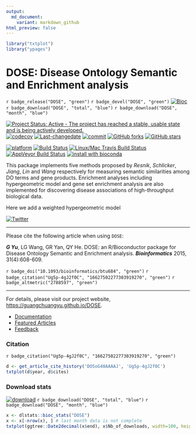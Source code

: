 ```yaml
---
output:
  md_document:
    variant: markdown_github
html_preview: false
---
```



```r
library("txtplot")
library("ypages")
```


# DOSE: Disease Ontology Semantic and Enrichment analysis

`r badge_release("DOSE", "green")`
`r badge_devel("DOSE", "green")`
[![Bioc](http://www.bioconductor.org/shields/years-in-bioc/DOSE.svg)](https://www.bioconductor.org/packages/devel/bioc/html/DOSE.html#since)
`r badge_download("DOSE", "total", "blue")`
`r badge_download("DOSE", "month", "blue")`


[![Project Status: Active - The project has reached a stable, usable state and is being actively developed.](http://www.repostatus.org/badges/latest/active.svg)](http://www.repostatus.org/#active)
[![codecov](https://codecov.io/gh/GuangchuangYu/DOSE/branch/master/graph/badge.svg)](https://codecov.io/gh/GuangchuangYu/DOSE/)
[![Last-changedate](https://img.shields.io/badge/last%20change-`r gsub('-', '--', Sys.Date())`-green.svg)](https://github.com/GuangchuangYu/DOSE/commits/master)
[![commit](http://www.bioconductor.org/shields/commits/bioc/DOSE.svg)](https://www.bioconductor.org/packages/devel/bioc/html/DOSE.html#svn_source)
[![GitHub forks](https://img.shields.io/github/forks/GuangchuangYu/DOSE.svg)](https://github.com/GuangchuangYu/DOSE/network)
[![GitHub stars](https://img.shields.io/github/stars/GuangchuangYu/DOSE.svg)](https://github.com/GuangchuangYu/DOSE/stargazers)


[![platform](http://www.bioconductor.org/shields/availability/devel/DOSE.svg)](https://www.bioconductor.org/packages/devel/bioc/html/DOSE.html#archives)
[![Build Status](http://www.bioconductor.org/shields/build/devel/bioc/DOSE.svg)](https://bioconductor.org/checkResults/devel/bioc-LATEST/DOSE/)
[![Linux/Mac Travis Build Status](https://img.shields.io/travis/GuangchuangYu/DOSE/master.svg?label=Mac%20OSX%20%26%20Linux)](https://travis-ci.org/GuangchuangYu/DOSE)
[![AppVeyor Build Status](https://img.shields.io/appveyor/ci/Guangchuangyu/DOSE/master.svg?label=Windows)](https://ci.appveyor.com/project/GuangchuangYu/DOSE)
[![install with bioconda](https://img.shields.io/badge/install%20with-bioconda-green.svg?style=flat)](http://bioconda.github.io/recipes/bioconductor-dose/README.html)



This package implements five methods proposed by *Resnik*, *Schlicker*, *Jiang*, *Lin* and *Wang* respectively for measuring semantic similarities among DO terms and gene products. Enrichment analyses including hypergeometric model and gene set enrichment analysis are also implemented for discovering disease associations of high-throughput biological data.

Here we add a weighted hypergeometric model

[![Twitter](https://img.shields.io/twitter/url/https/github.com/GuangchuangYu/DOSE.svg?style=social)](https://twitter.com/intent/tweet?hashtags=DOSE&url=http://bioinformatics.oxfordjournals.org/content/31/4/608)

------------------------------------------------------------------------

Please cite the following article when using `DOSE`:

__*G Yu*__, LG Wang, GR Yan, QY He. DOSE: an R/Bioconductor package for Disease Ontology Semantic and Enrichment analysis. __*Bioinformatics*__ 2015, 31(4):608-609.

`r badge_doi("10.1093/bioinformatics/btu684", "green")`
`r badge_citation("Ug5p-4gJ2f0C", "16627502277303919270", "green")`
`r badge_altmetric("2788597", "green")`


------------------------------------------------------------------------

For details, please visit our project website, <https://guangchuangyu.github.io/DOSE>.

+ [Documentation](https://guangchuangyu.github.io/DOSE/documentation/)
+ [Featured Articles](https://guangchuangyu.github.io/DOSE/featuredArticles/)
+ [Feedback](https://guangchuangyu.github.io/DOSE/#feedback)

### Citation

`r badge_citation("Ug5p-4gJ2f0C", "16627502277303919270", "green")`


```r
d <- get_article_cite_history('DO5oG40AAAAJ', 'Ug5p-4gJ2f0C')
txtplot(d$year, d$cites)
```

### Download stats

[![download](http://www.bioconductor.org/shields/downloads/DOSE.svg)](https://bioconductor.org/packages/stats/bioc/DOSE/)
`r badge_download("DOSE", "total", "blue")`
`r badge_download("DOSE", "month", "blue")`

```r
x <- dlstats::bioc_stats("DOSE")
x <- x[-nrow(x), ] # last month data is not complete
txtplot(ggtree::Date2decimal(x$end), x$Nb_of_downloads, width=100, height=25)
```



